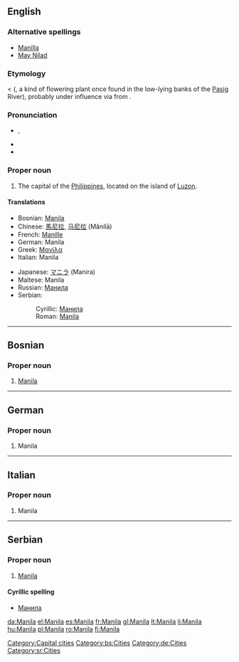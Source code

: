 {{also|manila}}
{{wikipedia}}
==English==

===Alternative spellings===
* [[Manilla]] {{qualifier|nonstandard}}
* [[May Nilad]] {{qualifier|historical}}

===Etymology===
{{etyl|tl}} {{term|Maynila|lang=tl}} < {{term|may nilad|lang=tl}} ({{term|may||there is|lang=tl}}, {{term|nilad|lang=tl}} a kind of flowering plant once found in the low-lying banks of the [[Pasig]] River), probably under influence via {{etyl|es}} from {{term|امان الله|أمان الله|sc=Arab|tr=amān Allāh|God’s protection|lang=ar}}.

===Pronunciation===
* {{a|UK}} {{IPA|/məˈnɪl.ə/}}, {{SAMPA|/m@"nIl.@/}}
* {{hyphenation|ma·nila}}
* {{rhymes|ɪlə}}

===Proper noun===
{{en-proper noun}}

# The capital of the [[Philippines]], located on the island of [[Luzon]].

====Translations====
{{trans-top|capital of the Philippines}}
* Bosnian: [[Manila#Bosnian|Manila]] {{f}}
* Chinese: [[馬尼拉]], [[马尼拉]] (Mǎnílā)
* French: [[Manille]]
* German: Manila
* Greek: [[Μανίλα]]
* Italian: Manila {{f}}
{{trans-mid}}
* Japanese: [[マニラ]] (Manira)
* Maltese: Manila {{f}}
* Russian: [[Манила#Russian|Манила]] {{f}}
* Serbian:
*: Cyrillic: [[Манила#Serbian|Манила]] {{f}}
*: Roman: [[Manila#Serbian|Manila]] {{f}}
{{trans-bottom}}

[[Category:Capital cities]]

----

==Bosnian==

===Proper noun===
{{inl|bs|proper noun|g=f}}

# [[Manila#English|Manila]]

[[Category:bs:Cities]]

----

==German==

===Proper noun===
{{infl|de|proper noun}}

# Manila

[[Category:de:Cities]]

----

==Italian==

===Proper noun===
{{inl|it|proper noun|g=f}}

# Manila

----

==Serbian==

===Proper noun===
{{inl|sr|proper noun|g=f}}

# [[Manila#English|Manila]]

====Cyrillic spelling====
* [[Манила#Serbian|Манила]]

[[Category:sr:Cities]]

[[da:Manila]]
[[el:Manila]]
[[es:Manila]]
[[fr:Manila]]
[[gl:Manila]]
[[lt:Manila]]
[[li:Manila]]
[[hu:Manila]]
[[pl:Manila]]
[[ro:Manila]]
[[fi:Manila]]